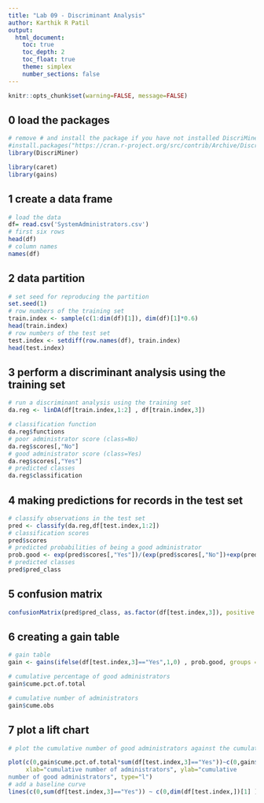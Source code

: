 ```yaml
---
title: "Lab 09 - Discriminant Analysis"
author: Karthik R Patil
output:
  html_document:
    toc: true
    toc_depth: 2
    toc_float: true
    theme: simplex
    number_sections: false
---
```


```r
knitr::opts_chunk$set(warning=FALSE, message=FALSE)
```

## 0 load the packages 
```r
# remove # and install the package if you have not installed DiscriMiner during lecture 9
#install.packages("https://cran.r-project.org/src/contrib/Archive/DiscriMiner/DiscriMiner_0.1-29.tar.gz", repos=NULL)
library(DiscriMiner)

library(caret)
library(gains)

```

## 1 create a data frame
```r

# load the data
df= read.csv('SystemAdministrators.csv')
# first six rows
head(df)
# column names 
names(df)
```

## 2 data partition 
```r
# set seed for reproducing the partition 
set.seed(1)
# row numbers of the training set 
train.index <- sample(c(1:dim(df)[1]), dim(df)[1]*0.6)  
head(train.index)
# row numbers of the test set 
test.index <- setdiff(row.names(df), train.index)
head(test.index)
```

## 3 perform a discriminant analysis using the training set
```r
# run a discriminant analysis using the training set
da.reg <- linDA(df[train.index,1:2] , df[train.index,3])

# classification function 
da.reg$functions
# poor administrator score (class=No)
da.reg$scores[,"No"]
# good administrator score (class=Yes)
da.reg$scores[,"Yes"]
# predicted classes 
da.reg$classification
```

## 4 making predictions for records in the test set  
```r
# classify observations in the test set 
pred <- classify(da.reg,df[test.index,1:2])
# classification scores 
pred$scores
# predicted probabilities of being a good administrator 
prob.good <- exp(pred$scores[,"Yes"])/(exp(pred$scores[,"No"])+exp(pred$scores[,"Yes"]))
# predicted classes 
pred$pred_class
```

## 5 confusion matrix 
```r

confusionMatrix(pred$pred_class, as.factor(df[test.index,3]), positive = "Yes")
```

## 6 creating a gain table 
```r
# gain table 
gain <- gains(ifelse(df[test.index,3]=="Yes",1,0) , prob.good, groups = 5)

# cumulative percentage of good administrators  
gain$cume.pct.of.total   

# cumulative number of administrators
gain$cume.obs
```

## 7 plot a lift chart
```r
# plot the cumulative number of good administrators against the cumulative number of administrators

plot(c(0,gain$cume.pct.of.total*sum(df[test.index,3]=="Yes"))~c(0,gain$cume.obs),
     xlab="cumulative number of administrators", ylab="cumulative
number of good administrators", type="l")
# add a baseline curve 
lines(c(0,sum(df[test.index,3]=="Yes")) ~ c(0,dim(df[test.index,])[1] )) 

```